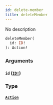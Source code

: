 ```yaml
---
id: delete-member
title: deleteMember
---
```


No description

```graphql
deleteMember(
  id: ID!
): Action!

```

### Arguments

#### `id` ([`ID!`](/graphql/scalars/id))

### Type

#### [`Action`](/graphql/objects/action)

